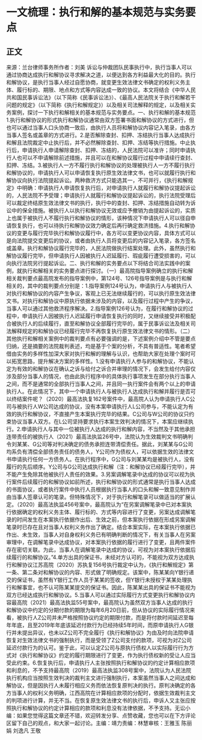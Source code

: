 # 一文梳理：执行和解的基本规范与实务要点
## 正文
来源：兰台律师事务所作者：刘美 诉讼与仲裁团队民事执行中，执行当事人可以通过协商达成执行和解协议寻求解决之道，以便达到各方利益最大化的目的。执行和解协议，是执行当事人经过自愿协商，就变更生效法律文书确定的权利义务主体、履行标的、期限、地点和方式等内容达成一致的协议。本文将结合《中华人民共和国民事诉讼法》（以下简称《民事诉讼法》）、《最高人民法院关于执行和解若干问题的规定》（以下简称《执行和解规定》）以及相关司法解释的规定，以及相关实务案例，探讨一下执行和解相关的基本规范与实务要点。一、执行和解的基本规范1.执行和解协议的形式执行和解协议通常由双方签署书面和解协议的方式进行，但也可以通过当事人口头协商一致后，由执行人员将和解协议内容记入笔录，由各方当事人签名或盖章的方式进行。2.是否解除查封、扣押、冻结执行当事人达成执行和解且法院裁定中止执行后，并不必然解除查封、扣押、冻结等执行措施。中止执行后，申请执行人申请解除查封、扣押、冻结的，人民法院可以准许；同时申请执行人也可以不申请解除前述措施，并且可以在和解协议履行过程中申请续行查封、扣押、冻结。3.被执行人一方不履行执行和解协议的处理被执行人一方不履行执行和解协议的，申请执行人可以申请恢复执行原生效法律文书，也可以就履行执行和解协议向执行法院提起诉讼。两种救济方式只能选其一，不可并行，《执行和解规定》中明确：申请执行人申请恢复执行后，对申请执行人就履行和解协议提起诉讼的，人民法院不予受理；申请执行人就履行和解协议提起诉讼的，执行法院受理后可以裁定终结原生效法律文书的执行，执行中的查封、扣押、冻结措施自动转为诉讼中的保全措施。被执行人以执行和解协议无效或应予撤销为由提起诉讼的，实质上也属于被执行人不履行执行和解协议的情形，该种情况下申请执行人可以径自申请恢复执行，也可以待执行和解协议效力确定后再行确定救济措施。4.执行和解协议的变更与履行完毕执行和解协议履行中，各方可以变更协议内容，具体方式可以是向法院提交变更后的协议，或者由执行人员将变更后的内容记入笔录，各方签名或盖章。执行和解协议履行完毕的，人民法院做执行结案处理。此外，虽然执行和解协议履行完毕，但申请执行人因被执行人迟延履行、瑕疵履行遭受损害的，可以向执行法院另行提起诉讼。二、执行和解的实务要点以下将结合司法实践中的案例，就执行和解相关的实务要点进行探讨。（一）最高院指导案例确立的执行和解相关裁判要点最高院发布的指导案例中，第124号、126号指导案例是与执行和解相关的，其中的裁判要点分别是：1.指导案例124号认为，申请执行人与被执行人对执行和解协议的内容产生争议，客观上已无法继续履行的，可以执行原生效法律文书。对执行和解协议中原执行依据未涉及的内容，以及履行过程中产生的争议，当事人可以通过其他救济程序解决。2.指导案例126号认为，在履行和解协议的过程中，申请执行人因被执行人迟延履行申请恢复执行的同时，又继续接受并积极配合被执行人的后续履行，直至和解协议全部履行完毕的，属于民事诉讼法及相关司法解释规定的和解协议已经履行完毕不再恢复执行原生效法律文书的情形。（二）其他执行和解相关案例中的裁判要点有必要强调的是，下述案例介绍中不管是要点归纳，还是摘要的法院裁判表述，均是基于个案的分析，不具有普适性。笔者希望借由实务的多样性加深大家对执行和解的理解与认识，也帮助大家在处理个案时可以拓宽思路，提升解决方案的多样性。1.没有申请执行人参与的和解协议，不能认定为有效的和解协议在确认之诉与给付之诉合并审理的情况下，会发生给付内容仅涉及部分当事人的情况，也由此执行程序中的具体执行事项发生在部分执行当事人之间，而不是通常的全部执行当事人之间，并且同一执行案件会有两个以上的申请执行人。在此情况下，其中一个申请执行人与被执行人达成执行和解并履行是否可以终结案件呢？（2020）最高法执复162号案件中，最高院人认为申请执行人C公司与被执行人W公司达成的协议，没有本案申请执行人L公司参与，不能认定为有效的执行和解协议，不直接产生本案执行完毕的结果。C公司与W公司的协议只约束协议当事人双方。在L公司坚持要求执行本案生效判决的情况下，本案应继续执行。2.申请执行人与其中一位被执行人达成的执行和解内容，不当然及于其他承担连带责任的被执行人（2021）最高法执监26号中，法院认为生效裁判文书明确判令刘某某、G公司等对判决确定的债务承担连带清偿责任。据此，刘某某与G公司均系负有清偿全部债务责任的债务人，Y公司作为债权人，可以依据生效的法律文书申请执行任何一方债务人。在执行程序中，G公司与刘某某均是被执行人，没有履行的先后顺序。Y公司与G公司达成执行和解（注：和解协议已经履行完毕），并不能产生免除其他被执行人责任的效果。3.另案调解笔录中达成的协议可以视为执行案件后续履行的和解协议如前所述，执行和解协议的形式通常是执行当事人达成的书面协议，或者执行案件中执行人员根据执行当事人的口头和解一致意见制作并由当事人签章认可的笔录。但特殊情况下，对于执行和解笔录可以做适当的扩展认定。（2020）最高法执监456号案中，最高院认为“在另案调解笔录中已对本案执行依据确定的权利义务主体、履行标的、方式等内容进行了变更，另案达成调解笔录的时间发生在本案执行依据作出后、生效之前，但本案执行依据在形成另案调解笔录时已存在且对当事人权利义务作出了确定。结合本案实际，在本案执行依据已作出、未生效，当事人对自身权利义务已有明确判断的情况下，有关当事人在另案审理中，在调解笔录中达成协议，对本案执行依据的履行进行了变更，且两件案件存在密切关联。为此，当事人在调解笔录中达成的协议，可视为对本案执行依据后续履行的和解协议。”4.单方出具的保证书，未经对方认可的，不能视为双方达成执行和解协议江苏高院（2020）苏执复156号执行裁定中认为，《执行和解规定》第一条、第二条对和解协议的内容、形式做了明确规定。该案中，陈某某向Y银行递交的保证书，虽然有Y银行工作人员于某某的签收，但Y银行未授权于某某处理执行和解事宜，也不认可陈某某提交的保证书。因此，陈某某出具的保证书不能视为双方已经达成执行和解协议。5.当事人可以通过实际履行方式变更执行和解协议内容最高院（2021）最高法执监55号案中，最高院认为虽然双方当事人达成的执行和解协议中约定的分期付款的期限为每年6月20日前，但从协议的实际履行情况来看，被执行人Z公司并未严格按照协议约定的期限付款，而是将付款时间延迟至每年年底，且至2019年年底该延迟付款行为已经持续5年时间，而原申请执行人G银行并未提出异议，也未以Z公司不完全履行《执行和解协议》为由及时向法院申请恢复对生效法律文书的强制执行，而是受领了Z公司支付的款项，可视为对Z公司延迟付款行为的认可。鉴于此，可以认定Z公司与原执行债权人以实际履行行为方式对《执行和解协议》约定的履行期限进行了变更，作为执行债权新的受让人应当受此约束。6.恢复执行后，申请执行人主张按照执行和解协议的约定计算相应款项和利息的，不予支持最高院（2019）最高法执监308号案中，法院认为人民法院执行机构应当按照生效判决的裁判主文进行强制执行，本案虽然当事人之间达成和解协议，但是因执行人未履行相应义务而依法恢复原判决的执行。原判决确定的各方当事人的权利义务明确，江西高院在计算相应款项的分配时，依据生效裁判主文的判项进行计算，并无不当。在恢复原生效法律文书的执行后，申诉人又主张应按照执行和解协议的约定计算相应的款项和利息没有法律依据，不予支持。无讼小编：如果您觉得这篇文章还不错，欢迎转发分享、点赞收藏，您也可以在下方评论区留下自己的观点，和大家一起讨论。主编：靖力责编：林慧审核：王雅玉 陈丽娟 刘逸凡 王敬